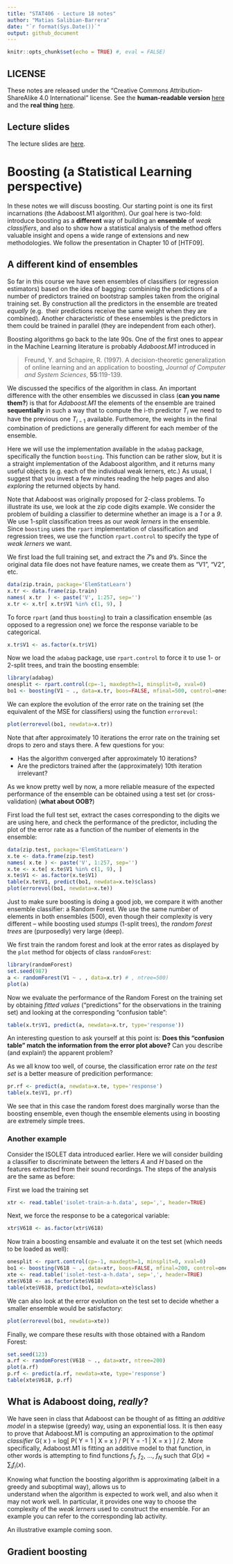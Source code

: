 ```yaml
---
title: "STAT406 - Lecture 18 notes"
author: "Matias Salibian-Barrera"
date: "`r format(Sys.Date())`"
output: github_document
---
```


```r
knitr::opts_chunk$set(echo = TRUE) #, eval = FALSE)
```

## LICENSE
These notes are released under the 
"Creative Commons Attribution-ShareAlike 4.0 International" license. 
See the **human-readable version** [here](https://creativecommons.org/licenses/by-sa/4.0/)
and the **real thing** [here](https://creativecommons.org/licenses/by-sa/4.0/legalcode). 

## Lecture slides

The lecture slides are [here](STAT406-17-lecture-18.pdf).

# Boosting (a Statistical Learning perspective)

In these notes we will discuss boosting. Our starting point is one its first
incarnations (the Adaboost.M1 algorithm). Our goal here is two-fold: introduce boosting
as a **different** way of building an **ensemble** of *weak classifiers*, and 
also to show how a statistical analysis of the method offers valuable
insight and opens a wide range of extensions and new methodologies. 
We follow the presentation in Chapter 10 of [HTF09]. 

## A different kind of ensembles

So far in this course we have seen ensembles of classifiers 
(or regression estimators) based on the idea of bagging: combininig
the predictions of a number of predictors trained on bootstrap 
samples taken from the original training set. By construction
all the predictors in the ensemble are treated *equally* (e.g. 
their predictions receive the same weight when they are 
combined). Another characteristic of these ensembles is 
the predictors in them could be trained in parallel
(they are independent from each other). 

Boosting algorithms go back to the late 90s. One of the first ones
to appear in the Machine Learning literature is probably *Adaboost.M1*
introduced in 

> Freund, Y. and Schapire, R. (1997). A decision-theoretic generalization of
> online learning and an application to boosting, *Journal of Computer
> and System Sciences*, **55**:119-139.

We discussed the specifics of the algorithm in class. An important
difference with the other ensembles 
we discussed in class (**can you name them?**)
is that for *Adaboost.M1* the elements
of the ensemble are trained **sequentially** in such a way that 
to compute the i-th predictor $T_i$ we need to have the 
previous one $T_{i-1}$ available. Furthemore, the 
weights in the final combination of predictions are generally
different for each member of the ensemble. 

Here we will use the implementation available in 
the `adabag` package, specifically the function
`boosting`. This function can be rather slow, but it
is a straight implementation of the Adaboost algorithm, 
and it returns many useful objects (e.g. each of the
individual weak lerners, etc.) As usual, I suggest that
you invest a few minutes reading the help 
pages and also *exploring* the returned objects by hand. 

Note that Adaboost was originally proposed for 2-class
problems. To illustrate its use, we look at the 
zip code digits example. We consider the problem of
building a classifier to determine whether an image
is a *1* or a *9*. We use 1-split classification 
trees as our *weak lerners* in the ensemble.
Since `boosting` uses the `rpart` implementation
of classification and regression trees, 
we use the function `rpart.control` to 
specify the type of *weak lerners* we want. 


We first load the full training set, and extract the 
*7*'s and *9*'s. Since the original data file does
not have feature names, we create them as "V1", "V2", 
etc. 
```r
data(zip.train, package='ElemStatLearn')
x.tr <- data.frame(zip.train)
names( x.tr  ) <- paste('V', 1:257, sep='')
x.tr <- x.tr[ x.tr$V1 %in% c(1, 9), ]
```
To force `rpart` (and thus `boosting`)
to train a classification ensemble (as opposed to a 
regression one) we force the response variable to 
be categorical. 
```r
x.tr$V1 <- as.factor(x.tr$V1)
```
Now we load the `adabag` package, use `rpart.control` to force
it to use 1- or 2-split trees, and train the boosting ensemble:
```r
library(adabag)
onesplit <- rpart.control(cp=-1, maxdepth=1, minsplit=0, xval=0)
bo1 <- boosting(V1 ~ ., data=x.tr, boos=FALSE, mfinal=500, control=onesplit)
```

We can explore the evolution of the error rate on the training set
(the equivalent of the MSE for classifiers) using the function
`errorevol`:

```r
plot(errorevol(bo1, newdata=x.tr))
```

Note that after approximately 10 iterations the error rate on the
training set drops to zero and stays there. A few questions for you:

* Has the algorithm converged after approximately 10 iterations? 
* Are the predictors trained after the (approximately) 10th iteration irrelevant? 

As we know pretty well by now, a more reliable measure of 
the expected performance of the ensemble can be obtained 
using a test set (or cross-validation) (**what about OOB?**)

First load the full test set, extract the cases corresponding
to the digits we are using here, and check the performance
of the predictor, including the plot of the error rate 
as a function of the number of elements in the ensemble:


```r
data(zip.test, package='ElemStatLearn')
x.te <- data.frame(zip.test)
names( x.te ) <- paste('V', 1:257, sep='')
x.te <- x.te[ x.te$V1 %in% c(1, 9), ]
x.te$V1 <- as.factor(x.te$V1)
table(x.te$V1, predict(bo1, newdata=x.te)$class)
plot(errorevol(bo1, newdata=x.te))
```

Just to make sure boosting is doing a good job, we 
compare it with another ensemble classifier: a Random Forest. 
We use the same number of elements in both ensembles 
(500), even though their complexity is 
very different -- while boosting used *stumps* (1-split 
trees), the *random forest trees* are (purposedly)
very large (deep). 

We first train the random forest
and look at the error rates 
as displayed by the `plot` method for
objects of class `randomForest`:

```r
library(randomForest)
set.seed(987)
a <- randomForest(V1 ~ . , data=x.tr) # , ntree=500)
plot(a)
```

Now we evaluate the performance of the Random Forest on the
training set by obtaining *fitted values* ("predictions" for the 
observations in the training set) and looking at the 
corresponding "confusion table": 
```r
table(x.tr$V1, predict(a, newdata=x.tr, type='response'))
```
An interesting question to ask yourself at this point is: **Does this 
"confusion table" match the information from the error plot above?** 
Can you describe (and explain!) the apparent problem?

As we all know too well, of course, the classification error rate *on the test set* 
is a better measure of predicition performance:
```r
pr.rf <- predict(a, newdata=x.te, type='response')
table(x.te$V1, pr.rf)
```
We see that in this case the random forest does marginally worse
than the boosting ensemble, even though the  ensemble elements 
using in boosting are extremely simple trees. 

### Another example

<!-- xtr <- read.table('c:/Users/Matias/Desktop/STAT406/2017-18/lecture16/isolet-train.data', header=FALSE, sep=',') -->
<!-- xte <- read.table('c:/Users/Matias/Desktop/STAT406/2017-18/lecture16/isolet-test.data', header=FALSE, sep=',') -->
<!-- xtr.ah <- xtr[ xtr$V618 %in% c(1, 8), ] -->
<!-- xte.ah <- xte[ xte$V618 %in% c(1, 8), ] -->
<!-- write.table(xtr.ah, file='isolet-train-a-h.data', row.names=FALSE, col.names=TRUE, sep=',', quote=FALSE) -->
<!-- write.table(xte.ah, file='isolet-test-a-h.data', row.names=FALSE, col.names=TRUE, sep=',', quote=FALSE) -->

<!-- xtr.mn <- xtr[ xtr$V618 %in% c(13, 14), ] -->
<!-- xte.mn <- xte[ xte$V618 %in% c(13, 14), ] -->
<!-- write.table(xtr.mn, file='isolet-train-m-n.data', row.names=FALSE, col.names=TRUE, sep=',', quote=FALSE) -->
<!-- write.table(xte.mn, file='isolet-test-m-n.data', row.names=FALSE, col.names=TRUE, sep=',', quote=FALSE) -->

Consider the ISOLET data introduced earlier. Here we will consider
building a classifier to discriminate between the letters *A* and *H*
based on the features extracted from their sound recordings. 
The steps of the analysis are the same as before: 

First we load the training set
```r
xtr <- read.table('isolet-train-a-h.data', sep=',', header=TRUE)
```
Next, we force the response to be a categorical variable:
```r
xtr$V618 <- as.factor(xtr$V618)
```
Now train a boosting ensamble and evaluate it on the test set
(which needs to be loaded as well):
```r
onesplit <- rpart.control(cp=-1, maxdepth=1, minsplit=0, xval=0)
bo1 <- boosting(V618 ~ ., data=xtr, boos=FALSE, mfinal=200, control=onesplit)
xte <- read.table('isolet-test-a-h.data', sep=',', header=TRUE) 
xte$V618 <- as.factor(xte$V618)
table(xte$V618, predict(bo1, newdata=xte)$class)
```
We can also look at the error evolution on the test set to decide whether
a smaller ensemble would be satisfactory:

```r
plot(errorevol(bo1, newdata=xte))
```

Finally, we compare these results with those obtained with a Random Forest:

```r
set.seed(123)
a.rf <- randomForest(V618 ~ ., data=xtr, ntree=200) 
plot(a.rf)
p.rf <- predict(a.rf, newdata=xte, type='response')
table(xte$V618, p.rf)
```

<!-- # twosplits <- rpart.control(cp=-1, maxdepth=2, minsplit=0, xval=0) -->
<!-- # bo2 <- boosting(V618 ~ ., data=xtr, boos=FALSE, mfinal=500, control=twosplits) -->
<!-- # table(xte$V618, predict(bo2, newdata=xte)$class) -->
<!-- # plot(errorevol(bo2, newdata=xte)) -->


## What is Adaboost doing, *really*? 

We have seen in class that Adaboost can be thought of as 
fitting an *additive model* in a stepwise (greedy) way,
using an exponential loss. 
It is then easy to prove that Adaboost.M1 
is computing an approximation to the *optimal classifier*
G( x ) = log[ P( Y = 1 | X = x ) / P( Y = -1 | X = x ) ] / 2.
More specifically, Adaboost.M1 is fitting an 
additive model to that function, in other words is
attempting to find functions $f_1$, $f_2$, ..., $f_N$ such that 
$G(x) = \sum_i f_i( x )$. 

Knowing what function the boosting algorithm is approximating (albeit in 
a greedy and suboptimal way), allows us to   
understand when the algorithm is expected to work well,
and also when it may not work well. 
In particular, it provides one way to choose the complexity of the 
*weak lerners* used to construct the ensemble. For an example
you can refer to the corresponding lab activity. 

An illustrative example coming soon. 

## Gradient boosting




